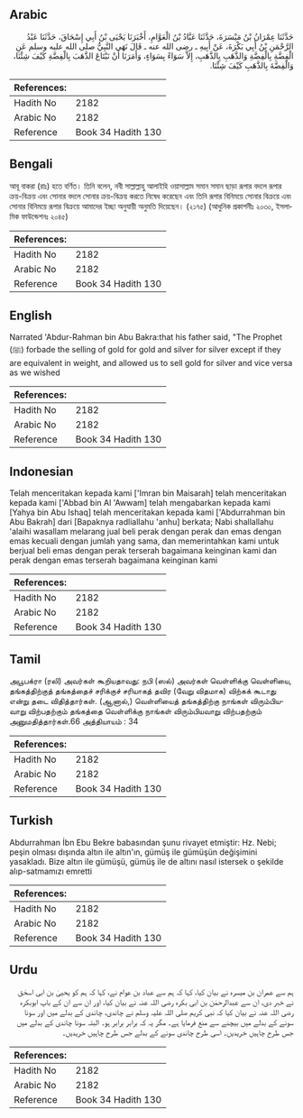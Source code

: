 ## Arabic


<div dir="rtl" lang="ar" style={{fontSize:'larger',backgroundColor:'#f8f9fa',padding:20}}>
حَدَّثَنَا عِمْرَانُ بْنُ مَيْسَرَةَ، حَدَّثَنَا عَبَّادُ بْنُ الْعَوَّامِ، أَخْبَرَنَا يَحْيَى بْنُ أَبِي إِسْحَاقَ، حَدَّثَنَا عَبْدُ الرَّحْمَنِ بْنُ أَبِي بَكْرَةَ، عَنْ أَبِيهِ ـ رضى الله عنه ـ قَالَ نَهَى النَّبِيُّ صلى الله عليه وسلم عَنِ الْفِضَّةِ بِالْفِضَّةِ وَالذَّهَبِ بِالذَّهَبِ، إِلاَّ سَوَاءً بِسَوَاءٍ، وَأَمَرَنَا أَنْ نَبْتَاعَ الذَّهَبَ بِالْفِضَّةِ كَيْفَ شِئْنَا، وَالْفِضَّةَ بِالذَّهَبِ كَيْفَ شِئْنَا‏.‏
</div>
<div style={{backgroundColor:'#f8f9fa',padding:20, marginBottom: 10}}><table> <thead> <tr> <th>References:</th> <th></th> </tr> </thead> <tbody><tr><td>Hadith No</td><td>2182</td></tr><tr><td>Arabic No</td><td>2182</td></tr><tr><td>Reference</td><td>Book 34 Hadith 130</td></tr></tbody></table></div>

## Bengali


<div dir="ltr" lang="bn" style={{fontSize:'larger',backgroundColor:'#f8f9fa',padding:20}}>
আবূ বাকরা (রাঃ) হতে বর্ণিত। তিনি বলেন, নবী সাল্লাল্লাহু আলাইহি ওয়াসাল্লাম সমান সমান ছাড়া রূপার বদলে রূপার ক্রয়-বিক্রয় এবং সোনার বদলে সোনার ক্রয়-বিক্রয় করতে নিষেধ করেছেন এবং তিনি রূপার বিনিময়ে সোনার বিক্রয়ে এবং সোনার বিনিময়ে রূপার বিক্রয়ে আমাদের ইচ্ছা অনুযায়ী অনুমতি দিয়েছেন। (২১৭৫) (আধুনিক প্রকাশনীঃ ২০৩০, ইসলামিক ফাউন্ডেশনঃ ২০৪৫)
</div>
<div style={{backgroundColor:'#f8f9fa',padding:20, marginBottom: 10}}><table> <thead> <tr> <th>References:</th> <th></th> </tr> </thead> <tbody><tr><td>Hadith No</td><td>2182</td></tr><tr><td>Arabic No</td><td>2182</td></tr><tr><td>Reference</td><td>Book 34 Hadith 130</td></tr></tbody></table></div>

## English


<div dir="ltr" lang="en" style={{fontSize:'larger',backgroundColor:'#f8f9fa',padding:20}}>
Narrated 'Abdur-Rahman bin Abu Bakra:that his father said, "The Prophet (ﷺ) forbade the selling of gold for gold and silver for silver except if they are equivalent in weight, and allowed us to sell gold for silver and vice versa as we wished
</div>
<div style={{backgroundColor:'#f8f9fa',padding:20, marginBottom: 10}}><table> <thead> <tr> <th>References:</th> <th></th> </tr> </thead> <tbody><tr><td>Hadith No</td><td>2182</td></tr><tr><td>Arabic No</td><td>2182</td></tr><tr><td>Reference</td><td>Book 34 Hadith 130</td></tr></tbody></table></div>

## Indonesian


<div dir="ltr" lang="id" style={{fontSize:'larger',backgroundColor:'#f8f9fa',padding:20}}>
Telah menceritakan kepada kami ['Imran bin Maisarah] telah menceritakan kepada kami ['Abbad bin Al 'Awwam] telah mengabarkan kepada kami [Yahya bin Abu Ishaq] telah menceritakan kepada kami ['Abdurrahman bin Abu Bakrah] dari [Bapaknya radliallahu 'anhu] berkata; Nabi shallallahu 'alaihi wasallam melarang jual beli perak dengan perak dan emas dengan emas kecuali dengan jumlah yang sama, dan memerintahkan kami untuk berjual beli emas dengan perak terserah bagaimana keinginan kami dan perak dengan emas terserah bagaimana keinginan kami
</div>
<div style={{backgroundColor:'#f8f9fa',padding:20, marginBottom: 10}}><table> <thead> <tr> <th>References:</th> <th></th> </tr> </thead> <tbody><tr><td>Hadith No</td><td>2182</td></tr><tr><td>Arabic No</td><td>2182</td></tr><tr><td>Reference</td><td>Book 34 Hadith 130</td></tr></tbody></table></div>

## Tamil


<div dir="ltr" lang="ta" style={{fontSize:'larger',backgroundColor:'#f8f9fa',padding:20}}>
அபூபக்ரா (ரலி) அவர்கள் கூறியதாவது: நபி (ஸல்) அவர்கள் வெள்ளிக்கு வெள்ளியை, தங்கத்திற்குத் தங்கத்தைச் சரிக்குச் சரியாகத் தவிர (வேறு விதமாக) விற்கக் கூடாது என்று தடை விதித்தார்கள். (ஆனால்,) வெள்ளியைத் தங்கத்திற்கு நாங்கள் விரும்பியவாறு விற்பதற்கும் தங்கத்தை வெள்ளிக்கு நாங்கள் விரும்பியவாறு விற்பதற்கும் அனுமதித்தார்கள்.66 அத்தியாயம் : 34
</div>
<div style={{backgroundColor:'#f8f9fa',padding:20, marginBottom: 10}}><table> <thead> <tr> <th>References:</th> <th></th> </tr> </thead> <tbody><tr><td>Hadith No</td><td>2182</td></tr><tr><td>Arabic No</td><td>2182</td></tr><tr><td>Reference</td><td>Book 34 Hadith 130</td></tr></tbody></table></div>

## Turkish


<div dir="ltr" lang="tr" style={{fontSize:'larger',backgroundColor:'#f8f9fa',padding:20}}>
Abdurrahman İbn Ebu Bekre babasından şunu rivayet etmiştir: Hz. Nebi; peşin olması dışında altın ile altın'ın, gümüş ile gümüşün değişimini yasakladı. Bize altın ile gümüşü, gümüş ile de altını nasıl istersek o şekilde alıp-satmamızı emretti
</div>
<div style={{backgroundColor:'#f8f9fa',padding:20, marginBottom: 10}}><table> <thead> <tr> <th>References:</th> <th></th> </tr> </thead> <tbody><tr><td>Hadith No</td><td>2182</td></tr><tr><td>Arabic No</td><td>2182</td></tr><tr><td>Reference</td><td>Book 34 Hadith 130</td></tr></tbody></table></div>

## Urdu


<div dir="rtl" lang="ur" style={{fontSize:'larger',backgroundColor:'#f8f9fa',padding:20}}>
ہم سے عمران بن میسرہ نے بیان کیا، کہا کہ ہم سے عباد بن عوام نے، کہا کہ ہم کو یحییٰ بن ابی اسحٰق نے خبر دی، ان سے عبدالرحمٰن بن ابی بکرہ رضی اللہ عنہ نے بیان کیا، اور ان سے ان کے باپ ابوبکرہ رضی اللہ عنہ نے بیان کیا کہ نبی کریم صلی اللہ علیہ وسلم نے چاندی، چاندی کے بدلے میں اور سونا سونے کے بدلے میں بیچنے سے منع فرمایا ہے۔ مگر یہ کہ برابر برابر ہو۔ البتہ سونا چاندی کے بدلے میں جس طرح چاہیں خریدیں۔ اسی طرح چاندی سونے کے بدلے جس طرح چاہیں خریدیں۔
</div>
<div style={{backgroundColor:'#f8f9fa',padding:20, marginBottom: 10}}><table> <thead> <tr> <th>References:</th> <th></th> </tr> </thead> <tbody><tr><td>Hadith No</td><td>2182</td></tr><tr><td>Arabic No</td><td>2182</td></tr><tr><td>Reference</td><td>Book 34 Hadith 130</td></tr></tbody></table></div>
